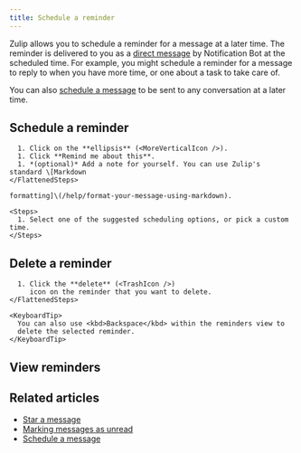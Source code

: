 ```yaml
---
title: Schedule a reminder
---
```



Zulip allows you to schedule a reminder for a message at a later time. The
reminder is delivered to you as a [direct message](/help/direct-messages) by
Notification Bot at the scheduled time. For example, you might schedule a
reminder for a message to reply to when you have more time, or one about a task
to take care of.

You can also [schedule a message](/help/schedule-a-message) to be sent to any
conversation at a later time.

## Schedule a reminder

<Tabs>
  <TabItem label="Desktop/Web">
    <FlattenedSteps>
      <MessageActions />

      1. Click on the **ellipsis** (<MoreVerticalIcon />).
      1. Click **Remind me about this**.
      1. *(optional)* Add a note for yourself. You can use Zulip's standard \[Markdown
    </FlattenedSteps>

    formatting]\(/help/format-your-message-using-markdown).

    <Steps>
      1. Select one of the suggested scheduling options, or pick a custom time.
    </Steps>
  </TabItem>
</Tabs>

## Delete a reminder

<Tabs>
  <TabItem label="Desktop/Web">
    <FlattenedSteps>
      <GoToReminders />

      1. Click the **delete** (<TrashIcon />)
         icon on the reminder that you want to delete.
    </FlattenedSteps>

    <KeyboardTip>
      You can also use <kbd>Backspace</kbd> within the reminders view to
      delete the selected reminder.
    </KeyboardTip>
  </TabItem>
</Tabs>

## View reminders

<Tabs>
  <TabItem label="Desktop/Web">
    <FlattenedSteps>
      <GoToReminders />
    </FlattenedSteps>
  </TabItem>
</Tabs>

## Related articles

* [Star a message](/help/star-a-message)
* [Marking messages as unread](/help/marking-messages-as-unread)
* [Schedule a message](/help/schedule-a-message)
